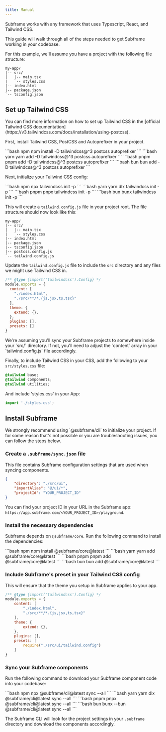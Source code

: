 ```yaml
---
title: Manual
---
```


<Note>
  Subframe works with any framework that uses Typescript, React, and Tailwind CSS. 
</Note>

This guide will walk through all of the steps needed to get Subframe working in your codebase.

For this example, we'll assume you have a project with the following file structure:

```
my-app/
|-- src/
|   |-- main.tsx
|   `-- styles.css
|-- index.html
|-- package.json
`-- tsconfig.json
```

## Set up Tailwind CSS

<Note>
	You can find more information on how to set up Tailwind CSS in the [official Tailwind CSS documentation](https://v3.tailwindcss.com/docs/installation/using-postcss).
</Note>

First, install Tailwind CSS, PostCSS and Autoprefixer in your project.

<CodeGroup>
	```bash npm
	npm install -D tailwindcss@^3 postcss autoprefixer
	```
	```bash yarn
	yarn add -D tailwindcss@^3 postcss autoprefixer
	```
	```bash pnpm
	pnpm add -D tailwindcss@^3 postcss autoprefixer
	```
	```bash bun
	bun add -D tailwindcss@^3 postcss autoprefixer
	```
</CodeGroup>

Next, initialize your Tailwind CSS config:

<CodeGroup>
	```bash npm
	npx tailwindcss init -p
	```
	```bash yarn
	yarn dlx tailwindcss init -p
	```
	```bash pnpm
	pnpx tailwindcss init -p
	```
	```bash bun
	bunx tailwindcss init -p
	```
</CodeGroup>

This will create a `tailwind.config.js` file in your project root.
The file structure should now look like this:

``` {8-9}
my-app/
|-- src/
|   |-- main.tsx
|   `-- styles.css
|-- index.html
|-- package.json
|-- tsconfig.json
|-- postcss.config.js
`-- tailwind.config.js
```
Update the `tailwind.config.js` file to include the `src` directory and any files we might use Tailwind CSS in. 


```javascript tailwind.config.js {4-5}
/** @type {import('tailwindcss').Config} */
module.exports = {
  content: [
	"./index.html",
	"./src/**/*.{js,jsx,ts,tsx}"
  ],
  theme: {
	extend: {},
  },
  plugins: [],
  presets: []
}
```

<Info>
	We're assuming you'll sync your Subframe projects to somewhere inside your `src/` directory. If not, you'll need to adjust the `content` array in your `tailwind.config.js` file accordingly.
</Info>

Finally, to include Tailwind CSS in your CSS, add the following to your `src/styles.css` file:

```css src/styles.css {1-3}
@tailwind base;
@tailwind components;
@tailwind utilities;
```

And include 'styles.css' in your App:

```typescript src/main.tsx {1}
import './styles.css';
```

## Install Subframe

<Note>
	We strongly recommend using `@subframe/cli` to initialize your project. If for some reason that's not possible or you are troubleshooting issues, you can follow the steps below.
</Note>


### Create a `.subframe/sync.json` file

This file contains Subframe configuration settings that are used when syncing components.

```json .subframe/sync.json {1-5}
{
	"directory": "./src/ui",
	"importAlias": "@/ui/*",
	"projectId": "YOUR_PROJECT_ID"
}
```

You can find your project ID in your URL in the Subframe app: `https://app.subframe.com/<YOUR_PROJECT_ID>/playground`.

### Install the necessary dependencies

Subframe depends on `@subframe/core`. Run the following command to install the dependencies:
	
<CodeGroup>
	```bash npm
	npm install @subframe/core@latest
	```
	```bash yarn
	yarn add @subframe/core@latest
	```
	```bash pnpm
	pnpm add @subframe/core@latest
	```
	```bash bun
	bun add @subframe/core@latest
	```
</CodeGroup>

### Include Subframe's preset in your Tailwind CSS config

This will ensure that the theme you setup in Subframe applies to your app.

```javascript tailwind.config.js {11-13}
/** @type {import('tailwindcss').Config} */
module.exports = {
	content: [
		"./index.html",
		"./src/**/*.{js,jsx,ts,tsx}"
	],
	theme: {
		extend: {},
	},
	plugins: [],
	presets: [
		require("./src/ui/tailwind.config")
	]
}
```

### Sync your Subframe components
Run the following command to download your Subframe component code into your codebase:

<CodeGroup>
	```bash npm
	npx @subframe/cli@latest sync --all
	```
	```bash yarn
	yarn dlx @subframe/cli@latest sync --all
	```
	```bash pnpm
	pnpx @subframe/cli@latest sync --all
	```
	```bash bun
	bunx --bun @subframe/cli@latest sync --all
	```
</CodeGroup>

The Subframe CLI will look for the project settings in your `.subframe` directory and download the components accordingly.